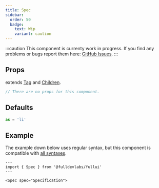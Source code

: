 ```yaml
---
title: Spec
sidebar: 
  order: 50
  badge:
    text: Wip
    variant: caution
---
```


:::caution
This component is currenty work in progress.
If you find any problems or bugs report them here: [GitHub Issues](https://full.dev).
:::
## Props
extends [Tag](/components/tag) and [Children](/components/children).
```ts
// There are no props for this component.
```

## Defaults
```ts
as = 'li'
```

## Example
The example down below uses regular syntax, but this component is compatible with [all syntaxes](/guides/components#syntax).

```astro live
---
import { Spec } from '@fulldevlabs/fullui'
---

<Spec spec="Specification">
```